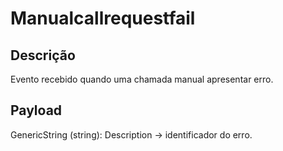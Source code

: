 # Manualcallrequestfail

## Descrição

Evento recebido quando uma chamada manual apresentar erro.

## Payload

GenericString (string): Description -> identificador do erro. 